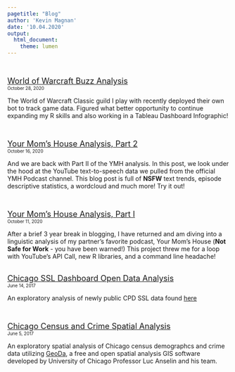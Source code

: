 ```yaml
---
pagetitle: "Blog"
author: 'Kevin Magnan'
date: '10.04.2020'
output:
  html_document:
    theme: lumen
---
```

<!-- <style> -->
<!-- body { -->
<!--   position: absolute; -->
<!--   left: 300px;} -->
<!-- </style> -->

<br>

<font size='+1'>[World of Warcraft Buzz Analysis](WoW_guild.html)</font>\
<font size='-2'>October 28, 2020</font>

The World of Warcraft Classic guild I play with recently deployed their own bot to track game data. Figured what better opportunity to continue expanding my R skills and also working in a Tableau Dashboard Infographic!

</br>

<font size='+1'>[Your Mom's House Analysis, Part 2](YMH2.html)</font>\
<font size='-2'>October 16, 2020</font>

And we are back with Part II of the YMH analysis. In this post, we look under the hood at the YouTube text-to-speech data we pulled from the official YMH Podcast channel. This blog post is full of **NSFW** text trends, episode descriptive statistics, a wordcloud and much more! Try it out!

</br>

<font size='+1'>[Your Mom's House Analysis, Part I](YMH.html)</font>\
<font size='-2'>October 11, 2020</font>

After a brief 3 year break in blogging, I have returned and am diving into a linguistic analysis of my partner's favorite podcast, Your Mom's House (**Not Safe for Work** - you have been warned!) This project threw me for a loop with YouTube's API Call, new R libraries, and a command line headache!

</br>
<font size='+1'>[Chicago SSL Dashboard Open Data Analysis](SSL.html)</font>\
<font size='-2'>June 14, 2017</font>

An exploratory analysis of newly public CPD SSL data found [here](https://data.cityofchicago.org/Public-Safety/Strategic-Subject-List-Historical/4aki-r3np)

</br>

<font size='+1'>[Chicago Census and Crime Spatial Analysis](SSL.html)</font>\
<font size='-2'>June 5, 2017</font>


An exploratory spatial analysis of Chicago census demographcs and crime data utilizing [GeoDa](https://geodacenter.github.io/), a free and open spatial analysis GIS software developed by University of Chicago Professor Luc Anselin and his team.


